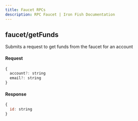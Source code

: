 ```yaml
---
title: Faucet RPCs
description: RPC Faucet | Iron Fish Documentation
---
```


## faucet/getFunds

Submits a request to get funds from the faucet for an account

#### Request

```js
{
  account?: string
  email?: string 
}
```

#### Response

```js
{
  id: string
}
```
